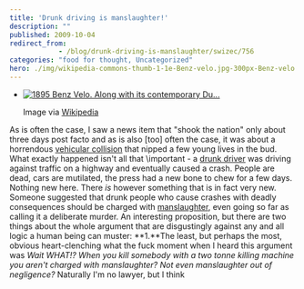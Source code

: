 ```yaml
---
title: 'Drunk driving is manslaughter!'
description: ""
published: 2009-10-04
redirect_from: 
            - /blog/drunk-driving-is-manslaughter/swizec/756
categories: "food for thought, Uncategorized"
hero: ./img/wikipedia-commons-thumb-1-1e-Benz-velo.jpg-300px-Benz-velo.jpg
---
```

- [![1895 Benz Velo. Along with its contemporary Du...](./img/wikipedia-commons-thumb-1-1e-Benz-velo.jpg-300px-Benz-velo.jpg "1895 Benz Velo. Along with its contemporary Du...")](http://commons.wikipedia.org/wiki/Image:Benz-velo.jpg)

  Image via [Wikipedia](http://commons.wikipedia.org/wiki/Image:Benz-velo.jpg)

As is often the case, I saw a news item that "shook the nation" only about three days post facto and as is also \[too] often the case, it was about a horrendous [vehicular collision](http://en.wikipedia.org/wiki/Car_accident "Car accident") that nipped a few young lives in the bud. What exactly happened isn't all that \\important - a [drunk driver](http://en.wikipedia.org/wiki/Drunk_driving_%28United_States%29 "Drunk driving (United States)") was driving against traffic on a highway and eventually caused a crash. People are dead, cars are mutilated, the press had a new bone to chew for a few days. Nothing new here. There _is_ however something that is in fact very new. Someone suggested that drunk people who cause crashes with deadly consequences should be charged with [manslaughter](http://en.wikipedia.org/wiki/Manslaughter "Manslaughter"), even going so far as calling it a deliberate murder. An interesting proposition, but there are two things about the whole argument that are disgustingly against any and all logic a human being can muster: **1.**The least, but perhaps the most, obvious heart-clenching what the fuck moment when I heard this argument was _Wait WHAT!? When you kill somebody with a two tonne killing machine you aren't charged with manslaughter? Not even manslaughter out of negligence?_ Naturally I'm no lawyer, but I think